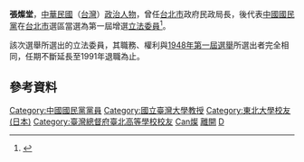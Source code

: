 {{Infobox_officeholder
| name = 張燦堂
| image name =
| width = 
| now = 中華民國（台灣）政治人士 
| period = 
| Sex = 男 
| Native place = 
| date of birth = 
| party = {{Kmt|19px}}
| place of birth = 
| educate = 
*台北高等學校尋常科及高等科文科乙類畢業
*[[日本東北帝國大學|日本東北帝國大學]]法學部法律系畢業
| past = 
*國立台灣大學法學院講師
*台北市政府民政局行政科長
*台北市中山區長
*台北市家畜市場管理處處長
*台北市政府秘書兼公共汽車管理處秘書
*台北市政府民政局長
*第一屆增補選立法委員<br><span style="color: blue;">(1970年-1991年)</span>
}}
'''張燦堂'''，[[中華民國|中華民國]]（[[台灣|台灣]]）[[政治人物|政治人物]]，曾任[[台北市|台北市]]政府民政局長，後代表[[中國國民黨|中國國民黨]]在[[台北市|台北市]]選區當選為第一屆增選[[立法委員|立法委員]]<ref>{{Cite web |url=http://npl.ly.gov.tw/do/www/commissionerInfo?id=202&expireBack=01&expire=01&act=exp&keyword=&orderBy=name&nameOrder=true&eleDisOrder=false |title=立法院國會圖書館 第１屆立法委員個人資料 張燦堂 |accessdate=2008-07-30 |archive-date=2016-03-04 |archive-url=https://web.archive.org/web/20160304091906/http://npl.ly.gov.tw/do/www/commissionerInfo?id=202&expireBack=01&expire=01&act=exp&keyword=&orderBy=name&nameOrder=true&eleDisOrder=false |dead-url=no }}</ref>。

該次選舉所選出的立法委員，其職務、權利與[[1948年中華民國立法委員選舉|1948年第一屆選舉]]所選出者完全相同，任期不斷延長至1991年退職為止。

==參考資料==
<div class="references-small">
<references />
</div>
{{中華民國第一屆增選立法委員}}
{{DEFAULTSORT:Zhang張}}
[[Category:中國國民黨黨員|Category:中國國民黨黨員]]
[[Category:國立臺灣大學教授|Category:國立臺灣大學教授]]
[[Category:東北大學校友_(日本)|Category:東北大學校友 (日本)]]
[[Category:臺灣總督府臺北高等學校校友|Category:臺灣總督府臺北高等學校校友]]
[[Category:張姓|Can燦]]
[[Category:臺北市民政局局長|離開]]
[[Category:臺北市政府民政局|D]]
{{taiwan-bio-stub}}